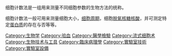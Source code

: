 细胞计数法是一组用来测量不同细胞参数的生物方法的统称。

细胞计数法一般可用来测量细胞大小，[[细胞周期|细胞周期]]，细胞[[脱氧核糖核酸|脱氧核糖核酸]]，并可测定特定[[蛋白质|蛋白质]]的存在与否等等。

[[Category:生物学|Category:生物学]]
[[Category:验血|Category:验血]]
[[Category:醫學檢驗|Category:醫學檢驗]]
[[Category:流式细胞术|Category:流式细胞术]]
[[Category:生物技术与工具|Category:生物技术与工具]]
[[Category:臨床病理學|Category:臨床病理學]]
[[Category:實驗室技術|Category:實驗室技術]]
[[Category:實驗室設備|Category:實驗室設備]]